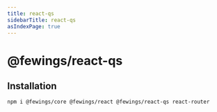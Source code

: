 ```yaml
---
title: react-qs
sidebarTitle: react-qs
asIndexPage: true
---
```


# @fewings/react-qs

## Installation

```sh npm2yarn
npm i @fewings/core @fewings/react @fewings/react-qs react-router
```

